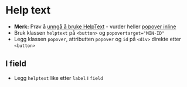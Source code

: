 
<Meta of={stories} />

# Help text
- **Merk:** Prøv å [unngå å bruke HelpText](https://www.designsystemet.no/bloggen/2025/helptext-blir-fjerna-kva-gjer-du) - vurder heller [popover inline](?path=/story/designsystem-popover--with-text-inline)
- Bruk klassen `helptext` på `<button>` og `popovertarget="MIN-ID"`
- Legg klassen `popover`, attributten `popover` og `id` på `<div>` direkte etter `<button>`
<Canvas of={stories.Default} />

## I field
- Legg `helptext` like etter `label` i `field`
<Canvas of={stories.InField} />

<CssVariables component="helptext" />
